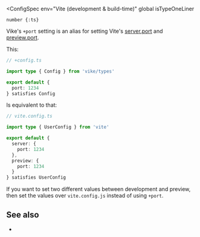 
<ConfigSpec
  env="Vite (development & build-time)"
  global
  isTypeOneLiner
>
`number {:ts}`
</ConfigSpec>

Vike's `+port` setting is an alias for setting Vite's [server.port](https://vite.dev/config/server-options.html#server-port) and [preview.port](https://vite.dev/config/preview-options.html#preview-port).

This:

```ts
// +config.ts

import type { Config } from 'vike/types'

export default {
  port: 1234
} satisfies Config
```

Is equivalent to that:

```ts
// vite.config.ts

import type { UserConfig } from 'vite'

export default {
  server: {
    port: 1234
  },
  preview: {
    port: 1234
  }
} satisfies UserConfig
```

If you want to set two different values between development and preview, then set the values over `vite.config.js` instead of using `+port`.


## See also

- <Link href="/settings" />
